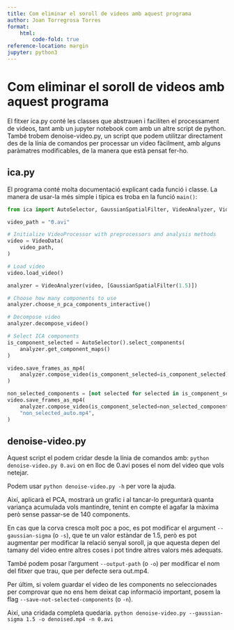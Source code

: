 ```yaml
---
title: Com eliminar el soroll de videos amb aquest programa
author: Joan Torregrosa Torres
format:
    html:
        code-fold: true
reference-location: margin
jupyter: python3
---
```

# Com eliminar el soroll de videos amb aquest programa

El fitxer ica.py conté les classes que abstrauen i faciliten el processament de videos,
tant amb un jupyter notebook com amb un altre script de python.
També trobem denoise-video.py, un script que podem utilitzar directament des de la línia
de comandos per processar un video fàcilment, amb alguns paràmatres modificables,
de la manera que està pensat fer-ho.

## ica.py

El programa conté molta documentació explicant cada funció i classe.
La manera de usar-la més simple i típica es troba en la funció `main()`:


```python
from ica import AutoSelector, GaussianSpatialFilter, VideoAnalyzer, VideoData

video_path = "0.avi"

# Initialize VideoProcessor with preprocessors and analysis methods
video = VideoData(
    video_path,
)

# Load video
video.load_video()

analyzer = VideoAnalyzer(video, [GaussianSpatialFilter(1.5)])

# Choose how many components to use
analyzer.choose_n_pca_components_interactive()

# Decompose video
analyzer.decompose_video()

# Select ICA components
is_component_selected = AutoSelector().select_components(
    analyzer.get_component_maps()
)

video.save_frames_as_mp4(
    analyzer.compose_video(is_component_selected=is_component_selected), output_path
)

non_selected_components = [not selected for selected in is_component_selected]
video.save_frames_as_mp4(
    analyzer.compose_video(is_component_selected=non_selected_components),
    "non_selected_auto.mp4",
)
```

## denoise-video.py

Aquest script el podem cridar desde la línia de comandos amb:
`python denoise-video.py 0.avi`
on en lloc de 0.avi poses el nom del video que vols netejar.

Podem usar `python denoise-video.py -h` per vore la ajuda.

Així, aplicarà el PCA, mostrarà un grafic i al tancar-lo preguntarà quanta variança acumulada
vols mantindre, tenint en compte el agafar la màxima però sense passar-se de 140 components.

En cas que la corva cresca molt poc a poc, es pot modificar el argument `--gaussian-sigma` (o `-s`),
que te un valor estàndar de 1.5, però es pot augmentar per modificar la relació senyal soroll, ja que aquesta
depen del tamany del video entre altres coses i pot tindre altres valors més adequats.

També podem posar l'argument `--output-path` (o `-o`) per modificar el nom del fitxer que trau, que per defecte sera out.mp4.

Per últim, si volem guardar el video de les components no seleccionades per comprovar que no ens hem deixat cap
informació important, posem la flag `--save-not-selected-components` (o `-n`).

Així, una cridada completa quedaria.
`python denoise-video.py --gaussian-sigma 1.5 -o denoised.mp4 -n 0.avi`
